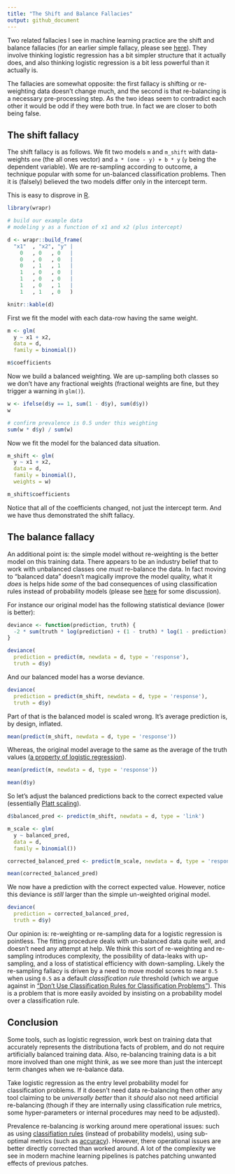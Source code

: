 ```yaml
---
title: "The Shift and Balance Fallacies"
output: github_document
---
```


Two related fallacies I see in machine learning practice are the shift and balance fallacies (for an earlier simple fallacy, please see [here](https://win-vector.com/2020/09/07/the-intercept-fallacy/)). They involve thinking logistic regression has a bit simpler structure that it actually does, and also thinking logistic regression is a bit less powerful than it actually is.

The fallacies are somewhat opposite: the first fallacy is shifting or re-weighting data doesn't change much, and the second is that re-balancing is a necessary pre-processing step. As the two ideas seem to contradict each other it would be odd if they were both true. In fact we are closer to both being false.

## The shift fallacy

The shift fallacy is as follows. We fit two models `m` and `m_shift` with data-weights `one` (the all ones vector) and `a * (one - y) + b * y` (`y` being the dependent variable). We are re-sampling according to outcome, a technique popular with some for un-balanced classification problems. Then it is (falsely) believed the two models differ only in the intercept term.

This is easy to disprove in [R](https://www.r-project.org).

```r
library(wrapr)

# build our example data
# modeling y as a function of x1 and x2 (plus intercept)

d <- wrapr::build_frame(
  "x1"  , "x2", "y" |
    0   , 0   , 0   |
    0   , 0   , 0   |
    0   , 1   , 1   |
    1   , 0   , 0   |
    1   , 0   , 0   |
    1   , 0   , 1   |
    1   , 1   , 0   )

knitr::kable(d)
```

First we fit the model with each data-row having the same weight.

```r
m <- glm(
  y ~ x1 + x2,
  data = d,
  family = binomial())

m$coefficients
```

Now we build a balanced weighting. We are up-sampling both classes so we don't have any fractional weights (fractional weights are fine, but they trigger a warning in `glm()`).

```r
w <- ifelse(d$y == 1, sum(1 - d$y), sum(d$y))
w
```

```r
# confirm prevalence is 0.5 under this weighting
sum(w * d$y) / sum(w)
```

Now we fit the model for the balanced data situation.

```r
m_shift <- glm(
  y ~ x1 + x2,
  data = d,
  family = binomial(),
  weights = w)

m_shift$coefficients
```

Notice that all of the coefficients changed, not just the intercept term. And we have thus demonstrated the shift fallacy.

## The balance fallacy

An additional point is: the simple model without re-weighting is the better model on this training data. There appears to be an industry belief that to work with unbalanced classes one *must* re-balance the data. In fact moving to "balanced data" doesn't magically improve the model quality, what it *does* is helps hide *some* of the bad consequences of using classification rules instead of probability models (please see [here](https://win-vector.com/2020/08/07/dont-use-classification-rules-for-classification-problems/) for some discussion).

For instance our original model has the following statistical deviance (lower is better):

```r
deviance <- function(prediction, truth) {
  -2 * sum(truth * log(prediction) + (1 - truth) * log(1 - prediction))
}

deviance(
  prediction = predict(m, newdata = d, type = 'response'),
  truth = d$y)
```

And our balanced model has a worse deviance.

```r
deviance(
  prediction = predict(m_shift, newdata = d, type = 'response'),
  truth = d$y)
```

Part of that is the balanced model is scaled wrong. It's average prediction is, by design, inflated.

```r
mean(predict(m_shift, newdata = d, type = 'response'))
```

Whereas, the original model average to the same as the average of the truth values ([a property of logistic regression](https://win-vector.com/2011/09/14/the-simpler-derivation-of-logistic-regression/)).

```r
mean(predict(m, newdata = d, type = 'response'))
```

```r
mean(d$y)
```

So let's adjust the balanced predictions back to the correct expected value (essentially [Platt scaling](https://en.wikipedia.org/wiki/Platt_scaling)).

```r
d$balanced_pred <- predict(m_shift, newdata = d, type = 'link')

m_scale <- glm(
  y ~ balanced_pred,
  data = d,
  family = binomial())

corrected_balanced_pred <- predict(m_scale, newdata = d, type = 'response')

mean(corrected_balanced_pred)
```

We now have a prediction with the correct expected value. However, notice this deviance is *still* larger than the simple un-weighted original model.

```r
deviance(
  prediction = corrected_balanced_pred,
  truth = d$y)
```

Our opinion is: re-weighting or re-sampling data for a logistic regression is pointless. The fitting procedure deals with un-balanced data quite well, and doesn't need any attempt at help. We think this sort of re-weighting and re-sampling introduces complexity, the possibility of data-leaks with up-sampling, and a loss of statistical efficiency with down-sampling. Likely the re-sampling fallacy is driven by a need to move model scores to near `0.5` when using `0.5` as a default *classification rule* threshold (which we argue against in ["Don’t Use Classification Rules for Classification Problems"](https://win-vector.com/2020/08/07/dont-use-classification-rules-for-classification-problems/)). This is a problem that is more easily avoided by insisting on a probability model over a classification rule.

## Conclusion

Some tools, such as logistic regression, work best on training data that accurately represents the distributiona facts of problem, and do not require artificially balanced training data. Also, re-balancing training data is a bit more involved than one might think, as we see more than just the intercept term changes when we re-balance data.

Take logistic regression as the entry level probability model for classification problems. If it doesn't need data re-balancing then other any tool claiming to be *universally better* than it *should* also not need artificial re-balancing (though if they are internally using classification rule metrics, some hyper-parameters or internal procedures may need to be adjusted).

Prevalence re-balancing *is* working around mere operational issues: such as using [classifiation rules](https://win-vector.com/2020/08/07/dont-use-classification-rules-for-classification-problems/) (instead of probability models), using sub-optimal metrics (such as [accuracy](https://win-vector.com/2016/07/22/on-accuracy/)). However, there operational issues are better directly corrected than worked around. A lot of the complexity we see in modern machine learning pipelines is patches patching unwanted effects of previous patches.


